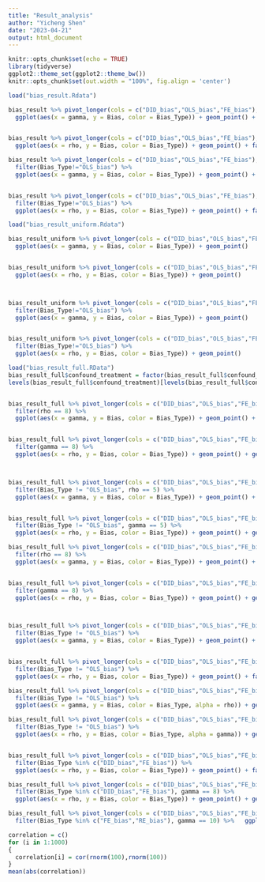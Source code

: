 ```yaml
---
title: "Result_analysis"
author: "Yicheng Shen"
date: "2023-04-21"
output: html_document
---
```


```r
knitr::opts_chunk$set(echo = TRUE)
library(tidyverse)
ggplot2::theme_set(ggplot2::theme_bw())
knitr::opts_chunk$set(out.width = "100%", fig.align = 'center')
```


```r
load("bias_result.Rdata")
```

```r
bias_result %>% pivot_longer(cols = c("DID_bias","OLS_bias","FE_bias"), names_to = "Bias_Type", values_to = "Bias") %>% 
  ggplot(aes(x = gamma, y = Bias, color = Bias_Type)) + geom_point() + facet_wrap(~confound_treatment)


bias_result %>% pivot_longer(cols = c("DID_bias","OLS_bias","FE_bias"), names_to = "Bias_Type", values_to = "Bias") %>% 
  ggplot(aes(x = rho, y = Bias, color = Bias_Type)) + geom_point() + facet_wrap(~confound_treatment)
```


```r
bias_result %>% pivot_longer(cols = c("DID_bias","OLS_bias","FE_bias"), names_to = "Bias_Type", values_to = "Bias") %>%
  filter(Bias_Type!="OLS_bias") %>% 
  ggplot(aes(x = gamma, y = Bias, color = Bias_Type)) + geom_point() + facet_wrap(~confound_treatment)


bias_result %>% pivot_longer(cols = c("DID_bias","OLS_bias","FE_bias"), names_to = "Bias_Type", values_to = "Bias") %>%
  filter(Bias_Type!="OLS_bias") %>% 
  ggplot(aes(x = rho, y = Bias, color = Bias_Type)) + geom_point() + facet_wrap(~confound_treatment)
```


```r
load("bias_result_uniform.Rdata")
```

```r
bias_result_uniform %>% pivot_longer(cols = c("DID_bias","OLS_bias","FE_bias"), names_to = "Bias_Type", values_to = "Bias") %>% 
  ggplot(aes(x = gamma, y = Bias, color = Bias_Type)) + geom_point() 


bias_result_uniform %>% pivot_longer(cols = c("DID_bias","OLS_bias","FE_bias"), names_to = "Bias_Type", values_to = "Bias") %>% 
  ggplot(aes(x = rho, y = Bias, color = Bias_Type)) + geom_point() 



bias_result_uniform %>% pivot_longer(cols = c("DID_bias","OLS_bias","FE_bias"), names_to = "Bias_Type", values_to = "Bias") %>%
  filter(Bias_Type!="OLS_bias") %>% 
  ggplot(aes(x = gamma, y = Bias, color = Bias_Type)) + geom_point() 


bias_result_uniform %>% pivot_longer(cols = c("DID_bias","OLS_bias","FE_bias"), names_to = "Bias_Type", values_to = "Bias") %>%
  filter(Bias_Type!="OLS_bias") %>% 
  ggplot(aes(x = rho, y = Bias, color = Bias_Type)) + geom_point() 
```


```r
load("bias_result_full.RData")
bias_result_full$confound_treatment = factor(bias_result_full$confound_treatment)
levels(bias_result_full$confound_treatment)[levels(bias_result_full$confound_treatment)=="Uniform"] <- "Very Strong"


bias_result_full %>% pivot_longer(cols = c("DID_bias","OLS_bias","FE_bias", "RE_bias"), names_to = "Bias_Type", values_to = "Bias") %>%
  filter(rho == 8) %>%
  ggplot(aes(x = gamma, y = Bias, color = Bias_Type)) + geom_point() + geom_line() + facet_wrap(~confound_treatment)


bias_result_full %>% pivot_longer(cols = c("DID_bias","OLS_bias","FE_bias", "RE_bias"), names_to = "Bias_Type", values_to = "Bias") %>%
  filter(gamma == 8) %>%
  ggplot(aes(x = rho, y = Bias, color = Bias_Type)) + geom_point() + geom_line() + facet_wrap(~confound_treatment)



bias_result_full %>% pivot_longer(cols = c("DID_bias","OLS_bias","FE_bias", "RE_bias"), names_to = "Bias_Type", values_to = "Bias") %>%
  filter(Bias_Type != "OLS_bias", rho == 5) %>% 
  ggplot(aes(x = gamma, y = Bias, color = Bias_Type)) + geom_point() + geom_line() + facet_wrap(~confound_treatment)


bias_result_full %>% pivot_longer(cols = c("DID_bias","OLS_bias","FE_bias", "RE_bias"), names_to = "Bias_Type", values_to = "Bias") %>%
  filter(Bias_Type != "OLS_bias", gamma == 5) %>%
  ggplot(aes(x = rho, y = Bias, color = Bias_Type)) + geom_point() + geom_line() + facet_wrap(~confound_treatment)
```

```r
bias_result_full %>% pivot_longer(cols = c("DID_bias","OLS_bias","FE_bias", "RE_bias"), names_to = "Bias_Type", values_to = "Bias") %>%
  filter(rho == 8) %>%
  ggplot(aes(x = gamma, y = Bias, color = Bias_Type)) + geom_point() + geom_line() + facet_wrap(~confound_treatment)


bias_result_full %>% pivot_longer(cols = c("DID_bias","OLS_bias","FE_bias", "RE_bias"), names_to = "Bias_Type", values_to = "Bias") %>%
  filter(gamma == 8) %>%
  ggplot(aes(x = rho, y = Bias, color = Bias_Type)) + geom_point() + geom_line() + facet_wrap(~confound_treatment)



bias_result_full %>% pivot_longer(cols = c("DID_bias","OLS_bias","FE_bias", "RE_bias"), names_to = "Bias_Type", values_to = "Bias") %>%
  filter(Bias_Type != "OLS_bias") %>% 
  ggplot(aes(x = gamma, y = Bias, color = Bias_Type)) + geom_point() + facet_wrap(~confound_treatment)


bias_result_full %>% pivot_longer(cols = c("DID_bias","OLS_bias","FE_bias", "RE_bias"), names_to = "Bias_Type", values_to = "Bias") %>%
  filter(Bias_Type != "OLS_bias") %>%
  ggplot(aes(x = rho, y = Bias, color = Bias_Type)) + geom_point() + facet_wrap(~confound_treatment)
```


```r

bias_result_full %>% pivot_longer(cols = c("DID_bias","OLS_bias","FE_bias", "RE_bias"), names_to = "Bias_Type", values_to = "Bias") %>%
  filter(Bias_Type != "OLS_bias") %>%
  ggplot(aes(x = gamma, y = Bias, color = Bias_Type, alpha = rho)) + geom_point() + facet_wrap(~confound_treatment)

bias_result_full %>% pivot_longer(cols = c("DID_bias","OLS_bias","FE_bias", "RE_bias"), names_to = "Bias_Type", values_to = "Bias") %>%
  filter(Bias_Type != "OLS_bias") %>%
  ggplot(aes(x = rho, y = Bias, color = Bias_Type, alpha = gamma)) + geom_point() + facet_wrap(~confound_treatment)


bias_result_full %>% pivot_longer(cols = c("DID_bias","OLS_bias","FE_bias", "RE_bias"), names_to = "Bias_Type", values_to = "Bias") %>%
  filter(Bias_Type %in% c("DID_bias","FE_bias")) %>%
  ggplot(aes(x = rho, y = Bias, color = Bias_Type)) + geom_point() + facet_wrap(~confound_treatment)

bias_result_full %>% pivot_longer(cols = c("DID_bias","OLS_bias","FE_bias", "RE_bias"), names_to = "Bias_Type", values_to = "Bias") %>%
  filter(Bias_Type %in% c("DID_bias","FE_bias"), gamma == 8) %>%
  ggplot(aes(x = rho, y = Bias, color = Bias_Type)) + geom_point() + geom_line() + facet_wrap(~confound_treatment)
```

```r
bias_result_full %>% pivot_longer(cols = c("DID_bias","OLS_bias","FE_bias", "RE_bias"), names_to = "Bias_Type", values_to = "Bias") %>%
  filter(Bias_Type %in% c("FE_bias","RE_bias"), gamma == 10) %>%   ggplot(aes(x = rho, y = Bias, color = Bias_Type)) + geom_point() + geom_line() + facet_wrap(~confound_treatment)
```

```r
correlation = c()
for (i in 1:1000)
{
  correlation[i] = cor(rnorm(100),rnorm(100))
}
mean(abs(correlation))
```






